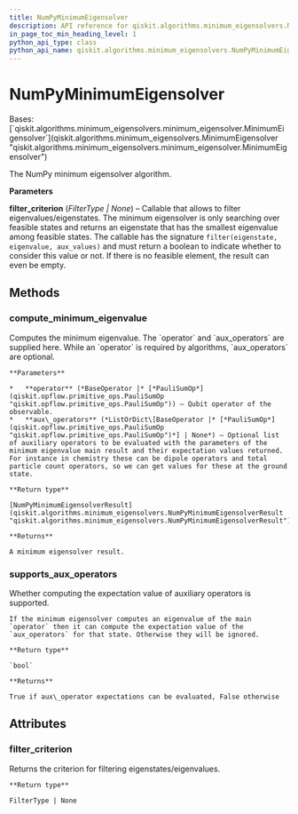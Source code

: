 ```yaml
---
title: NumPyMinimumEigensolver
description: API reference for qiskit.algorithms.minimum_eigensolvers.NumPyMinimumEigensolver
in_page_toc_min_heading_level: 1
python_api_type: class
python_api_name: qiskit.algorithms.minimum_eigensolvers.NumPyMinimumEigensolver
---
```


# NumPyMinimumEigensolver

<Class id="qiskit.algorithms.minimum_eigensolvers.NumPyMinimumEigensolver" github="https://github.com/qiskit/qiskit/tree/stable/0.23/qiskit/algorithms/minimum_eigensolvers/numpy_minimum_eigensolver.py" signature="NumPyMinimumEigensolver(filter_criterion=None)">
  Bases: [`qiskit.algorithms.minimum_eigensolvers.minimum_eigensolver.MinimumEigensolver`](qiskit.algorithms.minimum_eigensolvers.MinimumEigensolver "qiskit.algorithms.minimum_eigensolvers.minimum_eigensolver.MinimumEigensolver")

  The NumPy minimum eigensolver algorithm.

  **Parameters**

  **filter\_criterion** (*FilterType | None*) – Callable that allows to filter eigenvalues/eigenstates. The minimum eigensolver is only searching over feasible states and returns an eigenstate that has the smallest eigenvalue among feasible states. The callable has the signature `filter(eigenstate, eigenvalue, aux_values)` and must return a boolean to indicate whether to consider this value or not. If there is no feasible element, the result can even be empty.

  ## Methods

  ### compute\_minimum\_eigenvalue

  <Function id="qiskit.algorithms.minimum_eigensolvers.NumPyMinimumEigensolver.compute_minimum_eigenvalue" name="compute_minimum_eigenvalue" signature="NumPyMinimumEigensolver.compute_minimum_eigenvalue(operator, aux_operators=None)">
    Computes the minimum eigenvalue. The `operator` and `aux_operators` are supplied here. While an `operator` is required by algorithms, `aux_operators` are optional.

    **Parameters**

    *   **operator** (*BaseOperator |* [*PauliSumOp*](qiskit.opflow.primitive_ops.PauliSumOp "qiskit.opflow.primitive_ops.PauliSumOp")) – Qubit operator of the observable.
    *   **aux\_operators** (*ListOrDict\[BaseOperator |* [*PauliSumOp*](qiskit.opflow.primitive_ops.PauliSumOp "qiskit.opflow.primitive_ops.PauliSumOp")*] | None*) – Optional list of auxiliary operators to be evaluated with the parameters of the minimum eigenvalue main result and their expectation values returned. For instance in chemistry these can be dipole operators and total particle count operators, so we can get values for these at the ground state.

    **Return type**

    [NumPyMinimumEigensolverResult](qiskit.algorithms.minimum_eigensolvers.NumPyMinimumEigensolverResult "qiskit.algorithms.minimum_eigensolvers.NumPyMinimumEigensolverResult")

    **Returns**

    A minimum eigensolver result.
  </Function>

  ### supports\_aux\_operators

  <Function id="qiskit.algorithms.minimum_eigensolvers.NumPyMinimumEigensolver.supports_aux_operators" name="supports_aux_operators" signature="classmethod NumPyMinimumEigensolver.supports_aux_operators()">
    Whether computing the expectation value of auxiliary operators is supported.

    If the minimum eigensolver computes an eigenvalue of the main `operator` then it can compute the expectation value of the `aux_operators` for that state. Otherwise they will be ignored.

    **Return type**

    `bool`

    **Returns**

    True if aux\_operator expectations can be evaluated, False otherwise
  </Function>

  ## Attributes

  ### filter\_criterion

  <Attribute id="qiskit.algorithms.minimum_eigensolvers.NumPyMinimumEigensolver.filter_criterion" name="filter_criterion">
    Returns the criterion for filtering eigenstates/eigenvalues.

    **Return type**

    FilterType | None
  </Attribute>
</Class>

